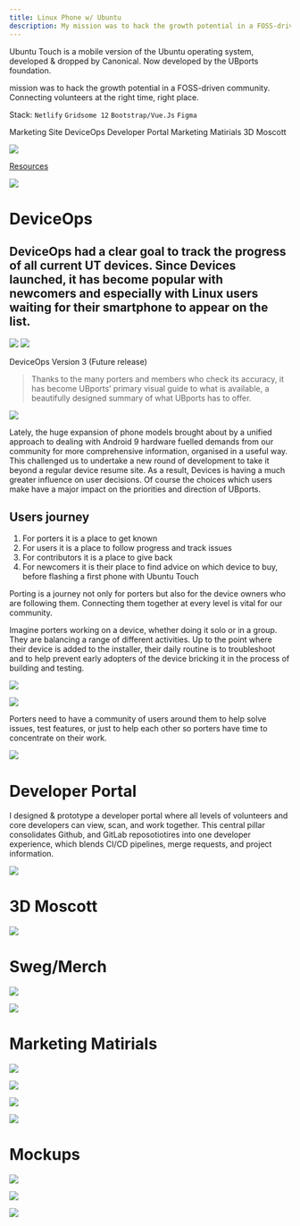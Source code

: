 ```yaml
---
title: Linux Phone w/ Ubuntu
description: My mission was to hack the growth potential in a FOSS-driven community.
---
```

<PageDescription>

Ubuntu Touch is a mobile version of the Ubuntu operating system, developed & dropped by Canonical. Now developed by the UBports foundation.

mission was to hack the growth potential in a FOSS-driven community. Connecting volunteers at the right time, right place.

Stack: `Netlify` `Gridsome 12` `Bootstrap/Vue.Js` `Figma`

</PageDescription>
<Row>

<Column colLg={4} noGutterSm>

<AnchorLinks small>
  <AnchorLink>Marketing Site</AnchorLink>
  <AnchorLink>DeviceOps</AnchorLink>
  <AnchorLink>Developer Portal</AnchorLink>
  <AnchorLink>Marketing Matirials</AnchorLink>
  <AnchorLink>3D Moscott</AnchorLink>
</AnchorLinks>
</Column>

<Column colLg={8} noGutterSm>

![](https://i.imgur.com/pkqDDB2.jpg)
<Caption>

[Resources](https://www.figma.com/file/NgoSaHy5PXeI6KI8LSQp91/Touch-Device-(Bootstrap)?node-id=750%3A3467)
</Caption>

</Column>


</Row>

<Row>
<Column colLg={8} noGutterSm>

![](https://i.imgur.com/iVxkMC6.jpg)

</Column>

</Row>

# DeviceOps

## DeviceOps had a clear goal to track the progress of all current UT devices. Since Devices launched, it has become popular with newcomers and especially with Linux users waiting for their smartphone to appear on the list.

<Row>

<Column colLg={8} noGutterSm>

<GifPlayer>

![](https://i.imgur.com/B3wqclF.png)
![](https://i.imgur.com/Bgbea3v.jpg)

</GifPlayer>

<Caption fullwidth>
DeviceOps Version 3 (Future release)
</Caption>

</Column>
<Column colLg={4} noGutterSm>

> Thanks to the many porters and members who check its accuracy, it has become UBports’ primary visual guide to what is available, a beautifully designed summary of what UBports has to offer.

</Column>

</Row>

![](https://i.imgur.com/qdRq4jD.png)

Lately, the huge expansion of phone models brought about by a unified approach to dealing with Android 9 hardware fuelled demands from our community for more comprehensive information, organised in a useful way. This challenged us to undertake a new round of development to take it beyond a regular device resume site. As a result, Devices is having a much greater influence on user decisions. Of course the choices which users make have a major impact on the priorities and direction of UBports.


## Users journey

1. For porters it is a place to get known
2. For users it is a place to follow progress and track issues
3. For contributors it is a place to give back
4. For newcomers it is their place to find advice on which device to buy, before flashing a first phone with Ubuntu Touch

Porting is a journey not only for porters but also for the device owners who are following them. Connecting them together at every level is vital for our community.

Imagine porters working on a device, whether doing it solo or in a group. They are balancing a range of different activities. Up to the point where their device is added to the installer, their daily routine is to troubleshoot and to help prevent early adopters of the device bricking it in the process of building and testing.

![](https://i.imgur.com/qdRq4jD.png)


![](https://i.imgur.com/R6PU8aL.png)

Porters need to have a community of users around them to help solve issues, test features, or just to help each other so porters have time to concentrate on their work.


![](https://i.imgur.com/gFjX1Wb.jpg)


# Developer Portal

I designed & prototype a developer portal where all levels of volunteers and core developers can view, scan, and work together. This central pillar consolidates Github, and GitLab reposotiotires into one developer experience, which blends CI/CD pipelines, merge requests, and project information.

![](https://i.imgur.com/GBZvkmf.jpg)

# 3D Moscott
<ImageGallery>

<ImageGalleryImage  alt="DeviceOps" col={10}>

![](https://i.imgur.com/lAWWJXv.png)

</ImageGalleryImage>

</ImageGallery>

# Sweg/Merch

<ImageGallery>


<ImageGalleryImage  alt="DeviceOps" col={4}>

![](https://i.imgur.com/b1LOTdX.png)
</ImageGalleryImage>

<ImageGalleryImage  alt="DeviceOps" col={4}>

![](https://i.imgur.com/TUNeAju.png)
</ImageGalleryImage>

</ImageGallery>




# Marketing Matirials

<ImageGallery>

<ImageGalleryImage  alt="DeviceOps" title="IBM Cloud" col={9}>

![](https://i.imgur.com/fucikxV.jpg)
</ImageGalleryImage>

<ImageGalleryImage  alt="DeviceOps" title="IBM Cloud" col={3}>

![](https://i.imgur.com/dyw5prS.jpg)
</ImageGalleryImage>

<ImageGalleryImage  alt="DeviceOps" title="IBM Cloud" col={3}>

![](https://i.imgur.com/mVrlHzN.jpg)
</ImageGalleryImage>

<ImageGalleryImage  alt="DeviceOps" title="IBM Cloud" col={3}>

![](https://i.imgur.com/oUH4p7z.jpg)
</ImageGalleryImage>

</ImageGallery>

# Mockups

<ImageGallery>

<ImageGalleryImage alt="Ubuntu Touch Marketing Site" title="Ubuntu Touch" col={4}>

![](https://i.imgur.com/wlCbru2.jpg)
</ImageGalleryImage>

<ImageGalleryImage  alt="DeviceOps" title="DeviceOps" col={4}>

![](https://i.imgur.com/oyIPpKx.jpg)
</ImageGalleryImage>

<ImageGalleryImage  alt="DeviceOps" title="DeviceOps" col={12}>

![](https://i.imgur.com/evzL2ES.png)
</ImageGalleryImage>

</ImageGallery>
